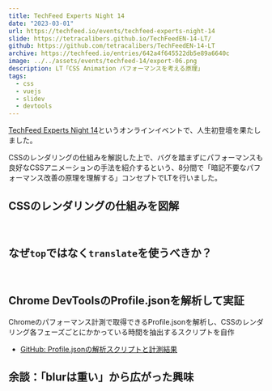 ```yaml
---
title: TechFeed Experts Night 14
date: "2023-03-01"
url: https://techfeed.io/events/techfeed-experts-night-14
slide: https://tetracalibers.github.io/TechFeedEN-14-LT/
github: https://github.com/tetracalibers/TechFeedEN-14-LT
archive: https://techfeed.io/entries/642a4f645522db5e89a6640c
image: ../../assets/events/techfeed-14/export-06.png
description: LT「CSS Animation パフォーマンスを考える原理」
tags:
  - css
  - vuejs
  - slidev
  - devtools
---
```



[TechFeed Experts Night 14](https://techfeed.io/events/techfeed-experts-night-14)というオンラインイベントで、人生初登壇を果たしました。

CSSのレンダリングの仕組みを解説した上で、バグを踏まずにパフォーマンスも良好なCSSアニメーションの手法を紹介するという、8分間で「暗記不要なパフォーマンス改善の原理を理解する」コンセプトでLTを行いました。

<FigureBox src={img_04} />

## CSSのレンダリングの仕組みを図解

<GridGallery col={4} sp_col={1}>
  <Image src={img_06} class="-c-span-2 -sp-c-span-1" alt="" />
  <Image src={img_07} class="-c-span-2 -sp-c-span-1" alt="" />
  <Image src={img_09} class="-c-span-2-4 -sp-c-span-1" alt="" />
</GridGallery>

## なぜ`top`ではなく`translate`を使うべきか？

<VStack>
  <GridGallery col={4} sp_col={1}>
    <Image src={img_10} class="-c-span-2-4 -sp-c-span-1" alt="" />
    <Image src={img_11} class="-c-span-2 -sp-c-span-1" alt="" />
    <Image src={img_12} class="-c-span-2 -sp-c-span-1" alt="" />
  </GridGallery>

  <Image src={img_13} alt="" />
</VStack>

## Chrome DevToolsのProfile.jsonを解析して実証

Chromeのパフォーマンス計測で取得できるProfile.jsonを解析し、CSSのレンダリング各フェーズごとにかかっている時間を抽出するスクリプトを自作

- [GitHub: Profile.jsonの解析スクリプトと計測結果](https://github.com/tetracalibers/parse-chrome-performance-profile)

## 余談：「blurは重い」から広がった興味

<FigureBox src={img_08} />
